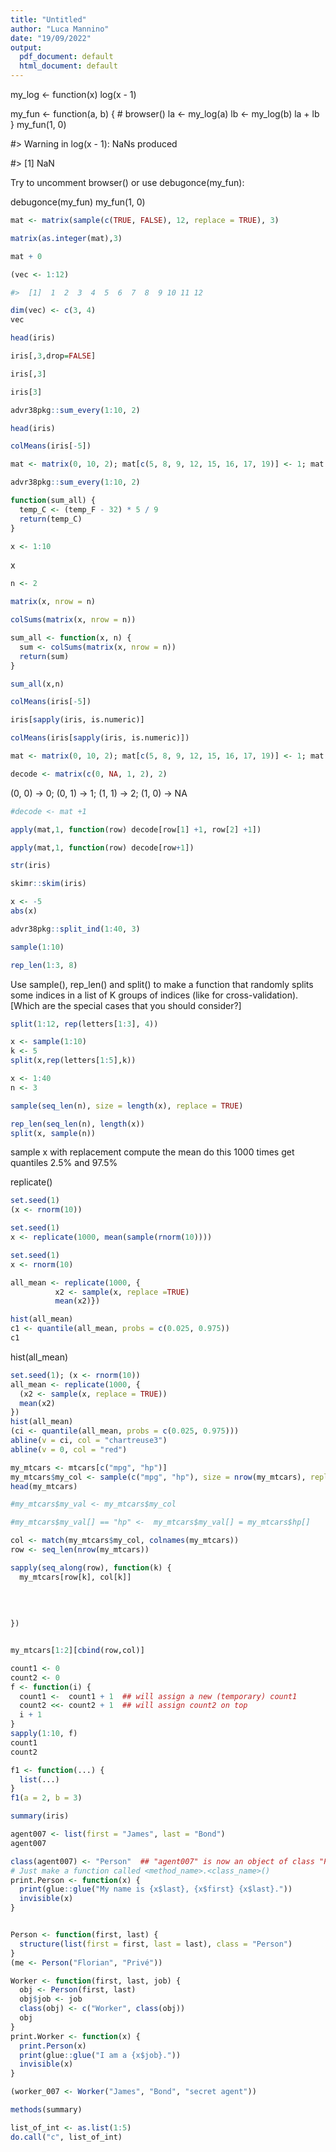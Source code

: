 ```yaml
---
title: "Untitled"
author: "Luca Mannino"
date: "19/09/2022"
output:
  pdf_document: default
  html_document: default
---
```





my_log <- function(x) log(x - 1)

my_fun <- function(a, b) {
  # browser()
  la <- my_log(a) 
  lb <- my_log(b)
  la + lb
}
my_fun(1, 0)

#> Warning in log(x - 1): NaNs produced

#> [1] NaN

Try to uncomment browser() or use debugonce(my_fun):

debugonce(my_fun)
my_fun(1, 0)


```r
mat <- matrix(sample(c(TRUE, FALSE), 12, replace = TRUE), 3)
```

```r
matrix(as.integer(mat),3)
```

```r


mat + 0

```


```r
(vec <- 1:12)

#>  [1]  1  2  3  4  5  6  7  8  9 10 11 12

dim(vec) <- c(3, 4)
vec
```



```r
head(iris)
```

```r
iris[,3,drop=FALSE]
```

```r
iris[,3]
```

```r
iris[3]

```

```r
advr38pkg::sum_every(1:10, 2)
```


```r
head(iris)
```

```r
colMeans(iris[-5])
```

```r
mat <- matrix(0, 10, 2); mat[c(5, 8, 9, 12, 15, 16, 17, 19)] <- 1; mat
```



```r
advr38pkg::sum_every(1:10, 2)
```

```r
function(sum_all) {
  temp_C <- (temp_F - 32) * 5 / 9
  return(temp_C)
}
```
```r
x <- 1:10
```
x

```r
n <- 2
```


```r
matrix(x, nrow = n)
```
```r
colSums(matrix(x, nrow = n))
```

```r
sum_all <- function(x, n) {
  sum <- colSums(matrix(x, nrow = n))
  return(sum)
}
```
```r
sum_all(x,n)
```


```r
colMeans(iris[-5])
```


```r
iris[sapply(iris, is.numeric)]
```
```r
colMeans(iris[sapply(iris, is.numeric)])
```


```r
mat <- matrix(0, 10, 2); mat[c(5, 8, 9, 12, 15, 16, 17, 19)] <- 1; mat
```


```r
decode <- matrix(c(0, NA, 1, 2), 2)
```

(0, 0) -> 0; (0, 1) -> 1; (1, 1) -> 2; (1, 0) -> NA
```r
#decode <- mat +1
```


```r
apply(mat,1, function(row) decode[row[1] +1, row[2] +1])
```

```r
apply(mat,1, function(row) decode[row+1])
```



```r
str(iris)
```

```r
skimr::skim(iris)
```


```r
x <- -5
abs(x)
```






```r
advr38pkg::split_ind(1:40, 3)
```

```r
sample(1:10)
```
```r
rep_len(1:3, 8)
```

Use sample(), rep_len() and split() to make a function that randomly splits some indices in a list of K groups of indices (like for cross-validation). [Which are the special cases that you should consider?]


```r
split(1:12, rep(letters[1:3], 4))
```

```r
x <- sample(1:10)
k <- 5
split(x,rep(letters[1:5],k))
```


```r
x <- 1:40
n <- 3

sample(seq_len(n), size = length(x), replace = TRUE)

rep_len(seq_len(n), length(x))
split(x, sample(n))
```
sample x with replacement 
compute the mean
do this 1000 times
get quantiles 2.5% and 97.5%

replicate()
```r
set.seed(1)
(x <- rnorm(10))
```



```r
set.seed(1)
x <- replicate(1000, mean(sample(rnorm(10))))
```



```r
set.seed(1)
x <- rnorm(10)

all_mean <- replicate(1000, {
          x2 <- sample(x, replace =TRUE)
          mean(x2)})
```

```r
hist(all_mean)
c1 <- quantile(all_mean, probs = c(0.025, 0.975))
c1
```

hist(all_mean)


```r
set.seed(1); (x <- rnorm(10))
all_mean <- replicate(1000, {
  (x2 <- sample(x, replace = TRUE))
  mean(x2)
})
hist(all_mean)
(ci <- quantile(all_mean, probs = c(0.025, 0.975)))
abline(v = ci, col = "chartreuse3")
abline(v = 0, col = "red")
```





```r
my_mtcars <- mtcars[c("mpg", "hp")]
my_mtcars$my_col <- sample(c("mpg", "hp"), size = nrow(my_mtcars), replace = TRUE)
head(my_mtcars)
```



```r
#my_mtcars$my_val <- my_mtcars$my_col

#my_mtcars$my_val[] == "hp" <-  my_mtcars$my_val[] = my_mtcars$hp[]
```


```r
col <- match(my_mtcars$my_col, colnames(my_mtcars))
row <- seq_len(nrow(my_mtcars))

sapply(seq_along(row), function(k) {
  my_mtcars[row[k], col[k]]
  
  
  
  
})


my_mtcars[1:2][cbind(row,col)]
```


```r
count1 <- 0
count2 <- 0
f <- function(i) {
  count1 <-  count1 + 1  ## will assign a new (temporary) count1
  count2 <<- count2 + 1  ## will assign count2 on top
  i + 1
}
sapply(1:10, f)
count1
count2
```


```r
f1 <- function(...) {
  list(...)
}
f1(a = 2, b = 3)
```
```r
summary(iris)
```




```r
agent007 <- list(first = "James", last = "Bond")
agent007

class(agent007) <- "Person"  ## "agent007" is now an object of class "Person"
# Just make a function called <method_name>.<class_name>()
print.Person <- function(x) {
  print(glue::glue("My name is {x$last}, {x$first} {x$last}."))
  invisible(x)
}


Person <- function(first, last) {
  structure(list(first = first, last = last), class = "Person")
}
(me <- Person("Florian", "Privé"))

Worker <- function(first, last, job) {
  obj <- Person(first, last)
  obj$job <- job
  class(obj) <- c("Worker", class(obj))
  obj
}
print.Worker <- function(x) {
  print.Person(x) 
  print(glue::glue("I am a {x$job}."))
  invisible(x)
}

(worker_007 <- Worker("James", "Bond", "secret agent"))
```





```r
methods(summary)
```


```r
list_of_int <- as.list(1:5)
do.call("c", list_of_int)
```




